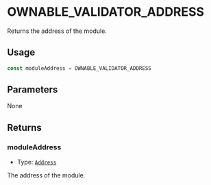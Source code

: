 # OWNABLE_VALIDATOR_ADDRESS

Returns the address of the module.

## Usage

```typescript copy
const moduleAddress = OWNABLE_VALIDATOR_ADDRESS
```

## Parameters

None

## Returns

### moduleAddress

- Type: [`Address`](https://viem.sh/docs/glossary/types#address)

The address of the module.

